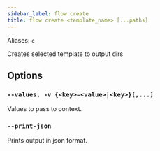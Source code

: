 ```yaml
---
sidebar_label: flow create
title: flow create <template_name> [...paths]
---
```


Aliases: `c`

Creates selected template to output dirs

## Options

### `--values, -v {<key>=<value>|<key>}[,...]`
Values to pass to context.

### `--print-json`
Prints output in json format.